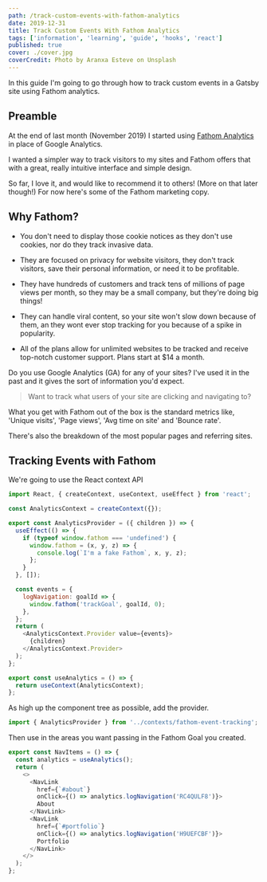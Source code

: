 ```yaml
---
path: /track-custom-events-with-fathom-analytics
date: 2019-12-31
title: Track Custom Events With Fathom Analytics
tags: ['information', 'learning', 'guide', 'hooks', 'react']
published: true
cover: ./cover.jpg
coverCredit: Photo by Aranxa Esteve on Unsplash
---
```


In this guide I'm going to go through how to track custom events in a
Gatsby site using Fathom analytics.

## Preamble

At the end of last month (November 2019) I started using [Fathom
Analytics] in place of Google Analytics.

I wanted a simpler way to track visitors to my sites and Fathom offers
that with a great, really intuitive interface and simple design.

So far, I love it, and would like to recommend it to others! (More on
that later though!) For now here's some of the Fathom marketing copy.

## Why Fathom?

- You don't need to display those cookie notices as they don't use
  cookies, nor do they track invasive data.

- They are focused on privacy for website visitors, they don't track
  visitors, save their personal information, or need it to be
  profitable.

- They have hundreds of customers and track tens of millions of page
  views per month, so they may be a small company, but they're doing
  big things!

- They can handle viral content, so your site won't slow down because
  of them, an they wont ever stop tracking for you because of a spike
  in popularity.

- All of the plans allow for unlimited websites to be tracked and
  receive top-notch customer support. Plans start at \$14 a month.

Do you use Google Analytics (GA) for any of your sites? I've used it
in the past and it gives the sort of information you'd expect.

> Want to track what users of your site are clicking and navigating
> to?

What you get with Fathom out of the box is the standard metrics like,
'Unique visits', 'Page views', 'Avg time on site' and 'Bounce rate'.

There's also the breakdown of the most popular pages and referring
sites.

## Tracking Events with Fathom

We're going to use the React context API

```js
import React, { createContext, useContext, useEffect } from 'react';

const AnalyticsContext = createContext({});

export const AnalyticsProvider = ({ children }) => {
  useEffect(() => {
    if (typeof window.fathom === 'undefined') {
      window.fathom = (x, y, z) => {
        console.log(`I'm a fake Fathom`, x, y, z);
      };
    }
  }, []);

  const events = {
    logNavigation: goalId => {
      window.fathom('trackGoal', goalId, 0);
    },
  };
  return (
    <AnalyticsContext.Provider value={events}>
      {children}
    </AnalyticsContext.Provider>
  );
};

export const useAnalytics = () => {
  return useContext(AnalyticsContext);
};
```

As high up the component tree as possible, add the provider.

```js
import { AnalyticsProvider } from '../contexts/fathom-event-tracking';
```

Then use in the areas you want passing in the Fathom Goal you created.

```js
export const NavItems = () => {
  const analytics = useAnalytics();
  return (
    <>
      <NavLink
        href={`#about`}
        onClick={() => analytics.logNavigation('RC4QULF8')}>
        About
      </NavLink>
      <NavLink
        href={`#portfolio`}
        onClick={() => analytics.logNavigation('H9UEFCBF')}>
        Portfolio
      </NavLink>
    </>
  );
};
```

<!-- Links -->

[fathom analytics]: https://usefathom.com/
[for a $10 discount on your first invoice]:
  https://usefathom.com/ref/HG492L
[like to recommend it to others]: https://usefathom.com/ref/HG492L
